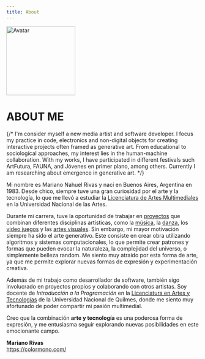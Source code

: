 ```yaml
---
title: About
---
```


<Image
  src="/static/avatar.jpg"
  width="180"
  height="180"
  alt="Avatar"
  className="rounded-full mb-8"
/>

# ABOUT ME

{/* I'm consider myself a new media artist and software developer. I focus my practice in code, electronics and non-digital objects for creating interactive projects often framed as generative art. From educational to sociological approaches, my interest lies in the human-machine collaboration. With my works, I have participated in different festivals such ArtFutura, FAUNA, and Jóvenes en primer plano, among others. Currently I am researching about emergence in generative art. */}

Mi nombre es Mariano Nahuel Rivas y nací en Buenos Aires, Argentina en 1983. Desde chico, siempre tuve una gran curiosidad por el arte y la tecnología, lo que me llevó a estudiar la [Licenciatura de Artes Multimediales](https://multimedia.una.edu.ar/carreras/licenciatura-en-artes-multimediales_16580) en la Universidad Nacional de las Artes.

Durante mi carrera, tuve la oportunidad de trabajar en [proyectos](/works) que combinan diferentes disciplinas artísticas, como la [música](/works/musica), la [danza](/works/fractal), los [video juegos](/lab/snacks) y las [artes visuales](/works). Sin embargo, mi mayor motivación siempre ha sido el arte generativo. Este consiste en crear obra utilizando algoritmos y sistemas computacionales, lo que permite crear patrones y formas que pueden evocar la naturaleza, la complejidad del universo, o simplemente belleza random. Me siento muy atraído por esta forma de arte, ya que me permite explorar nuevas formas de expresión y experimentación creativa.

Además de mi trabajo como desarrollador de software, también sigo involucrado en proyectos propios y colaborando con otros artistas. Soy docente de _Introducción a la Programación_ en la [Licenciatura en Artes y Tecnologías](https://artesytecnologias.unq.edu.ar/) de la Universidad Nacional de Quilmes, donde me siento muy afortunado de poder compartir mi pasión multimedial.

Creo que la combinación **arte y tecnología** es una poderosa forma de expresión, y me entusiasma seguir explorando nuevas posibilidades en este emocionante campo.

**Mariano Rivas**<br />
https://colormono.com/
